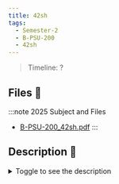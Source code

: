 ```yaml
---
title: 42sh
tags:
  - Semester-2
  - B-PSU-200
  - 42sh
---
```

> Timeline: ?


## Files 📂

:::note 2025 Subject and Files
- [B-PSU-200_42sh.pdf](https://github.com/Studio-17/Epitech-Subjects/raw/main/Semester-2/B-PSU-200/42sh/B-PSU-200_42sh.pdf)
:::

## Description 📖
<details>
  <summary>Toggle to see the description</summary>
  <div>
<details>
<summary> Tests de la moulinette </summary>
<table align="center">
    <thead>
        <tr>
            <td colSpan={3} align="center"><strong>MOULINETTE</strong></td>
        </tr>
        <tr>
            <th>SOMMAIRE</th>
            <th>NB DE TESTS</th>
            <th>DETAILS</th>
        </tr>
    </thead>
    <tbody>
        <tr>
            <td rowSpan={4}>01 - basic tests</td>
            <td rowSpan={4} style="text-align: center;">4</td>
            <td>Empty</td>
        </tr>
    		<tr>
			<td>Simple exec</td>
		</tr>
		<tr>
			<td>run simple commands</td>
		</tr>
		<tr>
			<td>wrong simple command</td>
		</tr>
        <tr>
            <td rowSpan={5}>02 - path handling</td>
            <td rowSpan={5} style="text-align: center;">5</td>
            <td>PATH 1</td>
        </tr>
    		<tr>
			<td>PATH 2</td>
		</tr>
		<tr>
			<td>PATH 3</td>
		</tr>
		<tr>
			<td>PATH 4</td>
		</tr>
		<tr>
			<td>PATH 5</td>
		</tr>
        <tr>
            <td rowSpan={2}>03 - setenv and unsetenv</td>
            <td rowSpan={2} style="text-align: center;">2</td>
            <td>setenv and unsetenv</td>
        </tr>
    		<tr>
			<td>setenv and unsetenv with special values</td>
		</tr>
        <tr>
            <td rowSpan={3}>04 - builtin cd</td>
            <td rowSpan={3} style="text-align: center;">3</td>
            <td>cd</td>
        </tr>
    		<tr>
			<td>cd and error messages</td>
		</tr>
		<tr>
			<td>cd-</td>
		</tr>
        <tr>
            <td rowSpan={8}>05 - line formatting (space and tabs)</td>
            <td rowSpan={8} style="text-align: center;">8</td>
            <td>space 1</td>
        </tr>
    		<tr>
			<td>space 2</td>
		</tr>
		<tr>
			<td>space 3</td>
		</tr>
		<tr>
			<td>space 4</td>
		</tr>
		<tr>
			<td>space and tab</td>
		</tr>
		<tr>
			<td>tab 1</td>
		</tr>
		<tr>
			<td>tab 2</td>
		</tr>
		<tr>
			<td>tab 3</td>
		</tr>
        <tr>
            <td rowSpan={6}>06 - error handling</td>
            <td rowSpan={6} style="text-align: center;">6</td>
            <td>Bin not compatible</td>
        </tr>
    		<tr>
			<td>DivZero with core dump</td>
		</tr>
		<tr>
			<td>DivZero without core dump</td>
		</tr>
		<tr>
			<td>SegFault with core dump</td>
		</tr>
		<tr>
			<td>SegFault without core dump</td>
		</tr>
		<tr>
			<td>exec a directory</td>
		</tr>
        <tr>
            <td rowSpan={1}>07 - separator</td>
            <td rowSpan={1} style="text-align: center;">1</td>
            <td>separator ;</td>
        </tr>
        <tr>
            <td rowSpan={3}>08 - simple pipe</td>
            <td rowSpan={3} style="text-align: center;">3</td>
            <td>Pipe with builtin</td>
        </tr>
    		<tr>
			<td>pipe</td>
		</tr>
		<tr>
			<td>pipe with big input</td>
		</tr>
        <tr>
            <td rowSpan={6}>09 - advanced pipe</td>
            <td rowSpan={6} style="text-align: center;">6</td>
            <td>Multipipe and Error</td>
        </tr>
    		<tr>
			<td>error and pipe</td>
		</tr>
		<tr>
			<td>multipipe</td>
		</tr>
		<tr>
			<td>multipipe and FDMAX</td>
		</tr>
		<tr>
			<td>only a pipe</td>
		</tr>
		<tr>
			<td>pipe and error</td>
		</tr>
        <tr>
            <td rowSpan={5}>10 - redirections</td>
            <td rowSpan={5} style="text-align: center;">5</td>
            <td>big file input redirect</td>
        </tr>
    		<tr>
			<td>input redirect</td>
		</tr>
		<tr>
			<td>output double-redirect</td>
		</tr>
		<tr>
			<td>output redirect</td>
		</tr>
		<tr>
			<td>redirect on bin and big files</td>
		</tr>
        <tr>
            <td rowSpan={3}>11 - advanced manipulations</td>
            <td rowSpan={3} style="text-align: center;">3</td>
            <td>Long command line with multiple redirect and pipe</td>
        </tr>
    		<tr>
			<td>redirect output on input</td>
		</tr>
		<tr>
			<td>running mysh inside mysh</td>
		</tr>
        <tr>
            <td rowSpan={3}>12 - && and || tests</td>
            <td rowSpan={3} style="text-align: center;">3</td>
            <td>&&</td>
        </tr>
    		<tr>
			<td>&& and ||</td>
		</tr>
		<tr>
			<td>||</td>
		</tr>
        <tr>
            <td rowSpan={1}>13 - globbing</td>
            <td rowSpan={1} style="text-align: center;">1</td>
            <td>globbing</td>
        </tr>
        <tr>
            <td rowSpan={3}>14 - var interpreter</td>
            <td rowSpan={3} style="text-align: center;">3</td>
            <td>advanced</td>
        </tr>
    		<tr>
			<td>environment</td>
		</tr>
		<tr>
			<td>local</td>
		</tr>
        <tr>
            <td rowSpan={2}>15 - inhibitor</td>
            <td rowSpan={2} style="text-align: center;">2</td>
            <td>advanced inhibitor</td>
        </tr>
    		<tr>
			<td>inhibitor</td>
		</tr>
        <tr>
            <td rowSpan={3}>16 - magic quote</td>
            <td rowSpan={3} style="text-align: center;">3</td>
            <td>exec result of magic quote</td>
        </tr>
    		<tr>
			<td>pipe with magic quote</td>
		</tr>
		<tr>
			<td>simple</td>
		</tr>
        <tr>
            <td rowSpan={4}>17 - alias</td>
            <td rowSpan={4} style="text-align: center;">4</td>
            <td>alias loop</td>
        </tr>
    		<tr>
			<td>alias of alias</td>
		</tr>
		<tr>
			<td>alias with args</td>
		</tr>
		<tr>
			<td>simple</td>
		</tr>
        <tr>
            <td rowSpan={1}>18 - scripting</td>
            <td rowSpan={1} style="text-align: center;">1</td>
            <td>just simple command</td>
        </tr>
        <tr>
            <td rowSpan={1}>19 - foreach</td>
            <td rowSpan={1} style="text-align: center;">1</td>
            <td>foreach</td>
        </tr>
        <tr>
            <td rowSpan={2}>20 - which</td>
            <td rowSpan={2} style="text-align: center;">2</td>
            <td>which</td>
        </tr>
    		<tr>
			<td>which error</td>
		</tr>
        <tr>
            <td rowSpan={2}>21 - where</td>
            <td rowSpan={2} style="text-align: center;">2</td>
            <td>where</td>
        </tr>
    		<tr>
			<td>where error</td>
		</tr>
        <tr>
            <td rowSpan={2}>22 - if</td>
            <td rowSpan={2} style="text-align: center;">2</td>
            <td>if</td>
        </tr>
    		<tr>
			<td>if and foreach</td>
		</tr>
        <tr>
            <td rowSpan={1}>23 - repeat</td>
            <td rowSpan={1} style="text-align: center;">1</td>
            <td>repeat</td>
        </tr>
        <tr>
            <td rowSpan={1}>24 - parenthesis</td>
            <td rowSpan={1} style="text-align: center;">1</td>
            <td>repeat</td>
        </tr>
    
	</tbody>
</table>
</details>
  </div>
</details>

